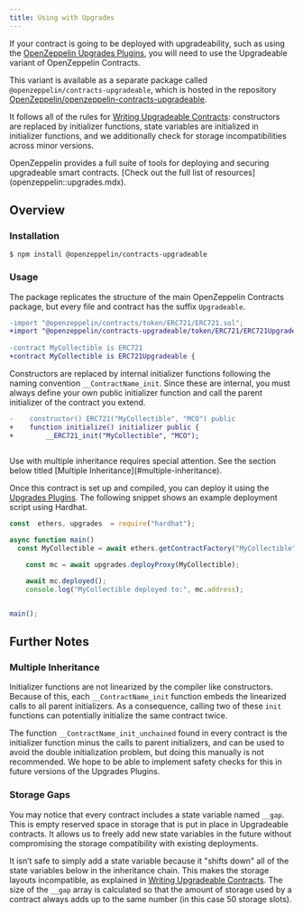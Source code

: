 ```yaml
---
title: Using with Upgrades
---
```


If your contract is going to be deployed with upgradeability, such as using the [OpenZeppelin Upgrades Plugins](upgrades-plugins::index.mdx), you will need to use the Upgradeable variant of OpenZeppelin Contracts.

This variant is available as a separate package called `@openzeppelin/contracts-upgradeable`, which is hosted in the repository [OpenZeppelin/openzeppelin-contracts-upgradeable](https://github.com/OpenZeppelin/openzeppelin-contracts-upgradeable).

It follows all of the rules for [Writing Upgradeable Contracts](upgrades-plugins::writing-upgradeable.mdx): constructors are replaced by initializer functions, state variables are initialized in initializer functions, and we additionally check for storage incompatibilities across minor versions.

<Callout>
OpenZeppelin provides a full suite of tools for deploying and securing upgradeable smart contracts. [Check out the full list of resources](openzeppelin::upgrades.mdx).
</Callout>

## Overview

### Installation

```console
$ npm install @openzeppelin/contracts-upgradeable
```

### Usage

The package replicates the structure of the main OpenZeppelin Contracts package, but every file and contract has the suffix `Upgradeable`.

```diff
-import "@openzeppelin/contracts/token/ERC721/ERC721.sol";
+import "@openzeppelin/contracts-upgradeable/token/ERC721/ERC721Upgradeable.sol";
 
-contract MyCollectible is ERC721 
+contract MyCollectible is ERC721Upgradeable {
```

Constructors are replaced by internal initializer functions following the naming convention `__ContractName_init`. Since these are internal, you must always define your own public initializer function and call the parent initializer of the contract you extend.

```diff
-    constructor() ERC721("MyCollectible", "MCO") public 
+    function initialize() initializer public {
+        __ERC721_init("MyCollectible", "MCO");
     
```

<Callout type='warn'>
Use with multiple inheritance requires special attention. See the section below titled [Multiple Inheritance](#multiple-inheritance).
</Callout>

Once this contract is set up and compiled, you can deploy it using the [Upgrades Plugins](upgrades-plugins::index.mdx). The following snippet shows an example deployment script using Hardhat.

```js
const  ethers, upgrades  = require("hardhat");

async function main() 
  const MyCollectible = await ethers.getContractFactory("MyCollectible");

    const mc = await upgrades.deployProxy(MyCollectible);

    await mc.deployed();
    console.log("MyCollectible deployed to:", mc.address);


main();
```

## Further Notes

### Multiple Inheritance

Initializer functions are not linearized by the compiler like constructors. Because of this, each `__ContractName_init` function embeds the linearized calls to all parent initializers. As a consequence, calling two of these `init` functions can potentially initialize the same contract twice.

The function `__ContractName_init_unchained` found in every contract is the initializer function minus the calls to parent initializers, and can be used to avoid the double initialization problem, but doing this manually is not recommended. We hope to be able to implement safety checks for this in future versions of the Upgrades Plugins.

### Storage Gaps

You may notice that every contract includes a state variable named `__gap`. This is empty reserved space in storage that is put in place in Upgradeable contracts. It allows us to freely add new state variables in the future without compromising the storage compatibility with existing deployments.

It isn’t safe to simply add a state variable because it "shifts down" all of the state variables below in the inheritance chain. This makes the storage layouts incompatible, as explained in [Writing Upgradeable Contracts](upgrades-plugins::writing-upgradeable.mdx#modifying-your-contracts). The size of the `__gap` array is calculated so that the amount of storage used by a contract always adds up to the same number (in this case 50 storage slots).
